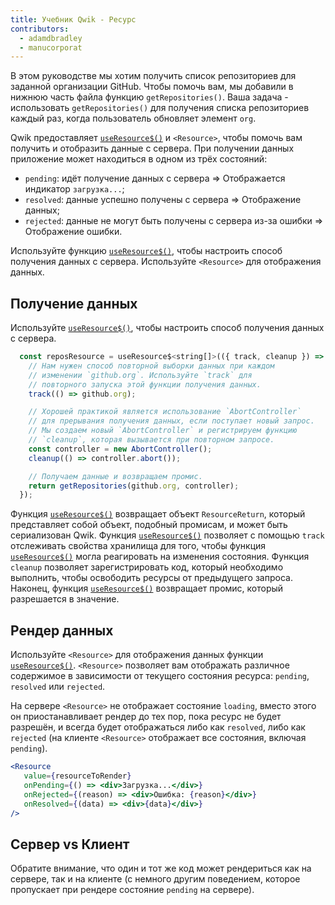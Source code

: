 ```yaml
---
title: Учебник Qwik - Ресурс
contributors:
  - adamdbradley
  - manucorporat
---
```


В этом руководстве мы хотим получить список репозиториев для заданной организации GitHub. Чтобы помочь вам, мы добавили в нижнюю часть файла функцию `getRepositories()`. Ваша задача - использовать `getRepositories()` для получения списка репозиториев каждый раз, когда пользователь обновляет элемент `org`.

Qwik предоставляет [`useResource$()`](/docs/components/resource/index.mdx) и `<Resource>`, чтобы помочь вам получить и отобразить данные с сервера. При получении данных приложение может находиться в одном из трёх состояний:

- `pending`: идёт получение данных с сервера => Отображается индикатор `загрузка...`;
- `resolved`: данные успешно получены с сервера => Отображение данных;
- `rejected`: данные не могут быть получены с сервера из-за ошибки => Отображение ошибки.

Используйте функцию [`useResource$()`](/docs/components/resource/index.mdx), чтобы настроить способ получения данных с сервера. Используйте `<Resource>` для отображения данных.

## Получение данных

Используйте [`useResource$()`](/docs/components/resource/index.mdx), чтобы настроить способ получения данных с сервера.

```jsx
  const reposResource = useResource$<string[]>(({ track, cleanup }) => {
    // Нам нужен способ повторной выборки данных при каждом
    // изменении `github.org`. Используйте `track` для
    // повторного запуска этой функции получения данных.
    track(() => github.org);

    // Хорошей практикой является использование `AbortController`
    // для прерывания получения данных, если поступает новый запрос.
    // Мы создаем новый `AbortController` и регистрируем функцию
    // `cleanup`, которая вызывается при повторном запросе.
    const controller = new AbortController();
    cleanup(() => controller.abort());

    // Получаем данные и возвращаем промис.
    return getRepositories(github.org, controller);
  });
```

Функция [`useResource$()`](/docs/components/resource/index.mdx) возвращает объект `ResourceReturn`, который представляет собой объект, подобный промисам, и может быть сериализован Qwik. Функция [`useResource$()`](/docs/components/resource/index.mdx) позволяет с помощью `track` отслеживать свойства хранилища для того, чтобы функция [`useResource$()`](/docs/components/resource/index.mdx) могла реагировать на изменения состояния. Функция `cleanup` позволяет зарегистрировать код, который необходимо выполнить, чтобы освободить ресурсы от предыдущего запроса. Наконец, функция [`useResource$()`](/docs/components/resource/index.mdx) возвращает промис, который разрешается в значение.

## Рендер данных

Используйте `<Resource>` для отображения данных функции [`useResource$()`](/docs/components/resource/index.mdx). `<Resource>` позволяет вам отображать различное содержимое в зависимости от текущего состояния ресурса: `pending`, `resolved` или `rejected`.

На сервере `<Resource>` не отображает состояние `loading`, вместо этого он приостанавливает рендер до тех пор, пока ресурс не будет разрешён, и всегда будет отображаться либо как `resolved`, либо как `rejected` (на клиенте `<Resource>` отображает все состояния, включая `pending`).

```jsx
<Resource
   value={resourceToRender}
   onPending={() => <div>Загрузка...</div>}
   onRejected={(reason) => <div>Ошибка: {reason}</div>}
   onResolved={(data) => <div>{data}</div>}
/>
```

## Сервер vs Клиент

Обратите внимание, что один и тот же код может рендериться как на сервере, так и на клиенте (с немного другим поведением, которое пропускает при рендере состояние `pending` на сервере).

